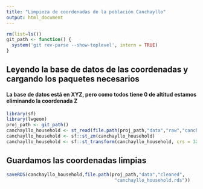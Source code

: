 ```yaml
---
title: "Limpieza de coordenadas de la población Canchayllo"
output: html_document
---
```


```r
rm(list=ls())
git_path <- function() {
  system('git rev-parse --show-toplevel', intern = TRUE)
}
```

## Leyendo la base de datos de las coordenadas y cargando los paquetes necesarios
#### La base de datos está en XYZ, pero como todos tiene 0 de altitud estamos eliminando la coordenada Z

```r
library(sf)
library(lwgeom)
proj_path <- git_path()
canchayllo_household <- st_read(file.path(proj_path,"data","raw","canchayllo.kml"))
canchayllo_household <- sf::st_zm(canchayllo_household)
canchayllo_household <- sf::st_transform(canchayllo_household, crs = 32718)
```

## Guardamos las coordenadas limpias

```r
saveRDS(canchayllo_household,file.path(proj_path,"data","cleaned",
                                        "canchayllo_household.rds"))
```